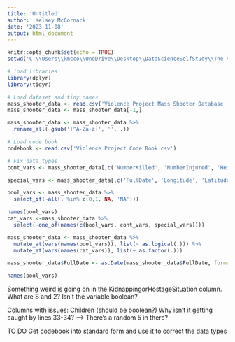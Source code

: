 ---
title: 'Untitled'
author: 'Kelsey McCornack'
date: '2023-11-08'
output: html_document
---

```{r setup, include=FALSE}
knitr::opts_chunk$set(echo = TRUE)
setwd('C:\\Users\\kmcco\\OneDrive\\Desktop\\DataScienceSelfStudy\\The Violence Project')
```

```{r, warning=FALSE}
# load libraries
library(dplyr)
library(tidyr)
```

```{r}
# Load dataset and tidy names
mass_shooter_data <- read.csv('Violence Project Mass Shooter Database - Version 7 5.28.23 FLAT.csv')
mass_shooter_data <- mass_shooter_data[-1,]

mass_shooter_data <- mass_shooter_data %>%
  rename_all(~gsub('[^A-Za-z]', '', .))
```

```{r}
# Load code book
codebook <- read.csv('Violence Project Code Book.csv')


```

```{r}
# Fix data types
cont_vars <- mass_shooter_data[,c('NumberKilled', 'NumberInjured', 'Height', 'Weight', 'NumberofSiblings', 'OlderSiblings', 'YoungerSiblings', 'TotalFirearmsBroughttotheScene', 'Longitude', 'Latitude', 'Year')]

special_vars <- mass_shooter_data[,c('FullDate', 'Longitude', 'Latitude')]

bool_vars <- mass_shooter_data %>%
  select_if(~all(. %in% c(0,1, NA, 'NA')))

names(bool_vars)
cat_vars <-mass_shooter_data %>%
  select(-one_of(names(c(bool_vars, cont_vars, special_vars))))

mass_shooter_data <- mass_shooter_data %>%
  mutate_at(vars(names(bool_vars)), list(~ as.logical(.))) %>%
  mutate_at(vars(names(cat_vars)), list(~ as.factor(.)))

mass_shooter_data$FullDate <- as.Date(mass_shooter_data$FullDate, format = '%m-%d-%Y')

names(bool_vars)
```
Something weird is going on in the KidnappingorHostageSituation column. What are S and 2?
Isn't the variable boolean?

Columns with issues:
Children (should be boolean?) Why isn't it getting caught by lines 33-34?
----> There's a random 5 in there?


TO DO
Get codebook into standard form and use it to correct the data types